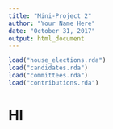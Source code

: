 ```yaml
---
title: "Mini-Project 2"
author: "Your Name Here"
date: "October 31, 2017"
output: html_document
---
```


```r
load("house_elections.rda")
load("candidates.rda")
load("committees.rda")
load("contributions.rda")
```

# HI
